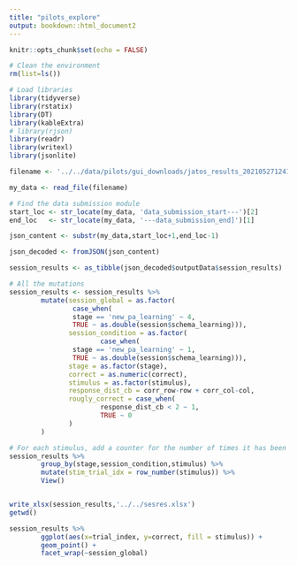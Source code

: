 ```yaml
---
title: "pilots_explore"
output: bookdown::html_document2
---
```


```r
knitr::opts_chunk$set(echo = FALSE)
```

```r

# Clean the environment
rm(list=ls())

# Load libraries
library(tidyverse)
library(rstatix)
library(DT)
library(kableExtra)
# library(rjson)
library(readr)
library(writexl)
library(jsonlite)
```

```r

filename <- '../../data/pilots/gui_downloads/jatos_results_20210527124112.txt'

my_data <- read_file(filename)

# Find the data submission module
start_loc <- str_locate(my_data, 'data_submission_start---')[2]
end_loc   <- str_locate(my_data, '---data_submission_end]')[1]

json_content <- substr(my_data,start_loc+1,end_loc-1)

json_decoded <- fromJSON(json_content)

session_results <- as_tibble(json_decoded$outputData$session_results)

```

```r

# All the mutations
session_results <- session_results %>%
        mutate(session_global = as.factor(
                case_when(
                stage == 'new_pa_learning' ~ 4,
                TRUE ~ as.double(session$schema_learning))),
               session_condition = as.factor(
                       case_when(
                stage == 'new_pa_learning' ~ 1,
                TRUE ~ as.double(session$schema_learning))),
               stage = as.factor(stage),
               correct = as.numeric(correct),
               stimulus = as.factor(stimulus),
               response_dist_cb = corr_row-row + corr_col-col,
               rougly_correct = case_when(
                       response_dist_cb < 2 ~ 1,
                       TRUE ~ 0
               )
        )

# For each stimulus, add a counter for the number of times it has been presented
session_results %>%
        group_by(stage,session_condition,stimulus) %>%
        mutate(stim_trial_idx = row_number(stimulus)) %>% 
        View()



```


```r

write_xlsx(session_results,'../../sesres.xlsx')
getwd()

```





```r


session_results %>%
        ggplot(aes(x=trial_index, y=correct, fill = stimulus)) +
        geom_point() +
        facet_wrap(~session_global)


```

